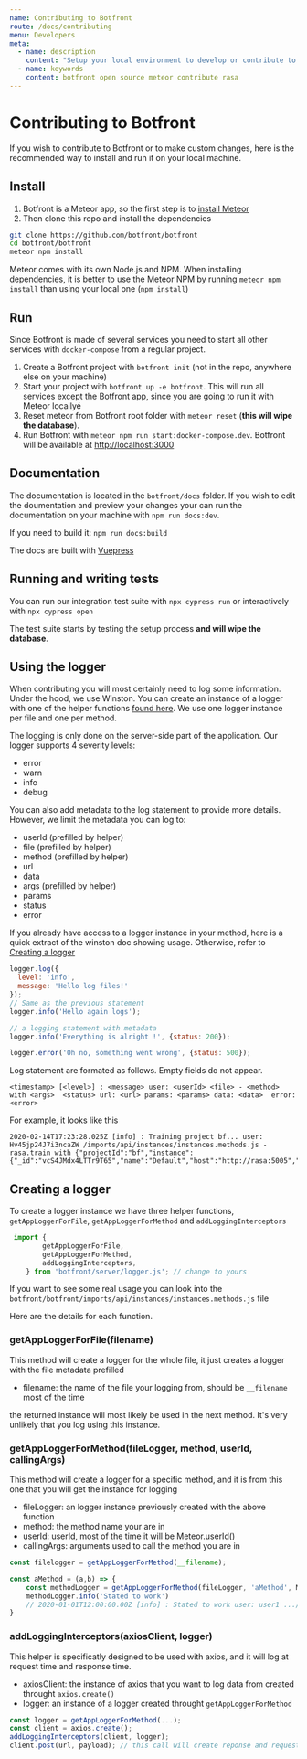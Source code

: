 ```yaml
---
name: Contributing to Botfront
route: /docs/contributing
menu: Developers
meta:
  - name: description
    content: "Setup your local environment to develop or contribute to Botfront"
  - name: keywords
    content: botfront open source meteor contribute rasa
---
```


# Contributing to Botfront

If you wish to contribute to Botfront or to make custom changes, here is the recommended way to install and run it on your local machine.

## Install

1. Botfront is a Meteor app, so the first step is to [install Meteor](https://www.meteor.com/install)
2. Then clone this repo and install the dependencies

```bash
git clone https://github.com/botfront/botfront
cd botfront/botfront
meteor npm install
```

<Important type="tip" title="Don't run tests if you have valuable data in your DB">

Meteor comes with its own Node.js and NPM. When installing dependencies, it is better to use the Meteor NPM by running `meteor npm install` than using your local one (`npm install`)

</Important>

## Run

Since Botfront is made of several services you need to start all other services with `docker-compose` from a regular project.

1. Create a Botfront project with `botfront init` (not in the repo, anywhere else on your machine)
2. Start your project with `botfront up -e botfront`. This will run all services except the Botfront app, since you are going to run it with Meteor locallyé
3. Reset meteor from Botfront root folder with `meteor reset` (**this will wipe the database**).
4. Run Botfront with `meteor npm run start:docker-compose.dev`. Botfront will be available at [http://localhost:3000](http://localhost:3000)

## Documentation

The documentation is located in the `botfront/docs` folder. If you wish to edit the doumentation and preview your changes your can run the documentation on your machine with `npm run docs:dev`.

If you need to build it: `npm run docs:build`

The docs are built with [Vuepress](https://vuepress.vuejs.org)

## Running and writing tests

You can run our integration test suite with `npx cypress run` or interactively with `npx cypress open`

<Important type="warning" title="Don't run tests if you have valuable data in your DB">

The test suite starts by testing the setup process **and will wipe the database**.

</Important>


## Using the logger

When contributing you will most certainly need to log some information.
Under the hood, we use Winston. You can create an instance of a logger with one of the helper functions  [found here](#createlogger).
We use one logger instance per file and one per method.

The logging is only done on the server-side part of the application.
Our logger supports 4 severity levels:
- error
- warn
- info
- debug

You can also add metadata to the log statement to provide more details. However, we limit the metadata you can log to: 
- userId (prefilled by helper)
- file (prefilled by helper)
- method (prefilled by helper)
- url
- data
- args (prefilled by helper)
- params
- status
- error

If you already have access to a logger instance in your method, here is a quick extract of the winston doc showing usage. Otherwise, refer to [Creating a logger](#createlogger)
```javascript
logger.log({
  level: 'info',
  message: 'Hello log files!'
});
// Same as the previous statement
logger.info('Hello again logs');

// a logging statement with metadata
logger.info('Everything is alright !', {status: 200});

logger.error('Oh no, something went wrong', {status: 500});
```

Log statement are formated as follows. Empty fields do not appear.
```
<timestamp> [<level>] : <message> user: <userId> <file> - <method> with <args>  <status> url: <url> params: <params> data: <data>  error: <error> 
```
For example, it looks like this
```
2020-02-14T17:23:28.025Z [info] : Training project bf... user: Hv45jp24J7i3ncaZW /imports/api/instances/instances.methods.js - rasa.train with {"projectId":"bf","instance":{"_id":"vcS4JMdx4LTTr9T65","name":"Default","host":"http://rasa:5005","projectId":"bf","type":"server"}}
```


## Creating a logger <a name="createlogger"></a>
To create a logger instance we have three helper functions, `getAppLoggerForFile`, `getAppLoggerForMethod` and `addLoggingInterceptors`

```javascript
 import {
        getAppLoggerForFile,
        getAppLoggerForMethod,
        addLoggingInterceptors,
    } from 'botfront/server/logger.js'; // change to yours
```


If you want to see some real usage you can look into the `botfront/botfront/imports/api/instances/instances.methods.js` file

Here are the details for each function. 

### getAppLoggerForFile(filename)
This method will create a logger for the whole file, it just creates a logger with the file metadata prefilled
- filename: the name of the file your logging from, should be `__filename` most of the time

the returned instance will most likely be used in the next method. It's very unlikely that you log using this instance.

### getAppLoggerForMethod(fileLogger, method, userId, callingArgs)

This method will create a logger for a specific method, and it is from this one that you will get the instance for logging
- fileLogger: an logger instance previously created with the above function 
- method: the method name your are in
- userId: userId, most of the time it will be Meteor.userId()
- callingArgs: arguments used to call the method you are in


```javascript
const filelogger = getAppLoggerForMethod(__filename);

const aMethod = (a,b) => {
    const methodLogger = getAppLoggerForMethod(fileLogger, 'aMethod', Meteor.userId(), {a,b});
    methodLogger.info('Stated to work')
    // 2020-01-01T12:00:00.00Z [info] : Stated to work user: user1 .../example.js - aMethod with {a: 'a', b: 'b'}
}
```


### addLoggingInterceptors(axiosClient, logger)

This helper is specificatly designed to be used with axios, and it will log at request time and response time.
 - axiosClient: the instance of axios that you want to log data from created throught `axios.create()`
 - logger: an instance of a logger created throught `getAppLoggerForMethod`

```javascript
const logger = getAppLoggerForMethod(...);
const client = axios.create();
addLoggingInterceptors(client, logger);
client.post(url, payload); // this call will create reponse and request logs
```
